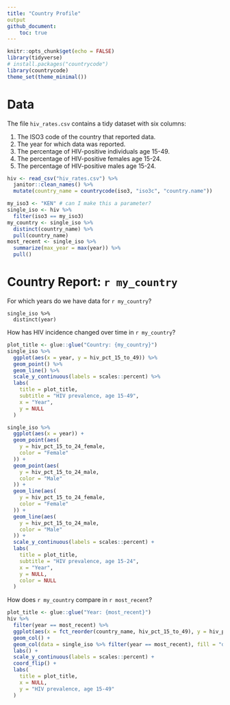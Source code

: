 ```yaml
---
title: "Country Profile"
output
github_document:
    toc: true
---
```


```r
knitr::opts_chunk$get(echo = FALSE)
library(tidyverse)
# install.packages("countrycode")
library(countrycode)
theme_set(theme_minimal())
```

# Data

The file `hiv_rates.csv` contains a tidy dataset with six columns:

1. The ISO3 code of the country that reported data.
1. The year for which data was reported.
1. The percentage of HIV-positive individuals age 15-49.
1. The percentage of HIV-positive females age 15-24.
1. The percentage of HIV-positive males age 15-24.

```r
hiv <- read_csv("hiv_rates.csv") %>%
  janitor::clean_names() %>%
  mutate(country_name = countrycode(iso3, "iso3c", "country.name"))
```

```r
my_iso3 <- "KEN" # can I make this a parameter?
single_iso <- hiv %>%
  filter(iso3 == my_iso3)
my_country <- single_iso %>%
  distinct(country_name) %>%
  pull(country_name)
most_recent <- single_iso %>%
  summarize(max_year = max(year)) %>%
  pull()
```

# Country Report: `r my_country`

For which years do we have data for `r my_country`?

```years
single_iso %>%
  distinct(year)
```

How has HIV incidence changed over time in `r my_country`?

```r
plot_title <- glue::glue("Country: {my_country}")
single_iso %>%
  ggplot(aes(x = year, y = hiv_pct_15_to_49)) %>%
  geom_point() %>%
  geom_line() %>%
  scale_y_continuous(labels = scales::percent) %>%
  labs(
    title = plot_title,
    subtitle = "HIV prevalence, age 15-49",
    x = "Year",
    y = NULL
  )

single_iso %>%
  ggplot(aes(x = year)) +
  geom_point(aes(
    y = hiv_pct_15_to_24_female,
    color = "Female"
  )) +
  geom_point(aes(
    y = hiv_pct_15_to_24_male,
    color = "Male"
  )) +
  geom_line(aes(
    y = hiv_pct_15_to_24_female,
    color = "Female"
  )) +
  geom_line(aes(
    y = hiv_pct_15_to_24_male,
    color = "Male"
  )) +
  scale_y_continuous(labels = scales::percent) +
  labs(
    title = plot_title,
    subtitle = "HIV prevalence, age 15-24",
    x = "Year",
    y = NULL,
    color = NULL
  )
```

How does `r my_country` compare in `r most_recent`?

```r
plot_title <- glue::glue("Year: {most_recent}")
hiv %>%
  filter(year == most_recent) %>%
  ggplot(aes(x = fct_reorder(country_name, hiv_pct_15_to_49), y = hiv_pct_15_to_49)) +
  geom_col() +
  geom_col(data = single_iso %>% filter(year == most_recent), fill = "dodgerblue") +
  labs() +
  scale_y_continuous(labels = scales::percent) +
  coord_flip() +
  labs(
    title = plot_title,
    x = NULL,
    y = "HIV prevalence, age 15-49"
  )
```
